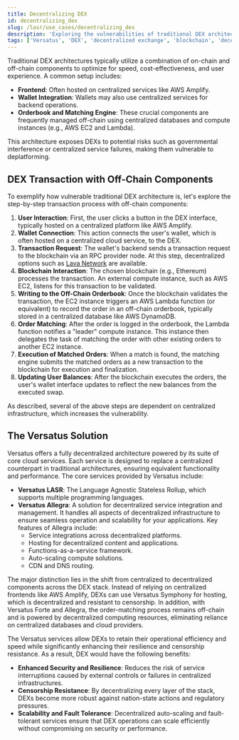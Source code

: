 ```yaml
---
title: Decentralizing DEX
id: decentralizing_dex
slug: /lasr/use_cases/decentralizing_dex
description: 'Exploring the vulnerabilities of traditional DEX architectures and how Versatus provides fully decentralized solutions to enhance security, resilience, and scalability.'
tags: ['Versatus', 'DEX', 'decentralized exchange', 'blockchain', 'decentralization', 'security', 'scalability']
---
```


Traditional DEX architectures typically utilize a combination of on-chain and off-chain components to optimize for speed, cost-effectiveness, and user experience. A common setup includes:

- **Frontend**: Often hosted on centralized services like AWS Amplify.
- **Wallet Integration**: Wallets may also use centralized services for backend operations.
- **Orderbook and Matching Engine**: These crucial components are frequently managed off-chain using centralized databases and compute instances (e.g., AWS EC2 and Lambda).

This architecture exposes DEXs to potential risks such as governmental interference or centralized service failures, making them vulnerable to deplatforming.

## DEX Transaction with Off-Chain Components

To exemplify how vulnerable traditional DEX architecture is, let's explore the step-by-step transaction process with off-chain components:

1. **User Interaction**: First, the user clicks a button in the DEX interface, typically hosted on a centralized platform like AWS Amplify.
2. **Wallet Connection**: This action connects the user's wallet, which is often hosted on a centralized cloud service, to the DEX.
3. **Transaction Request**: The wallet's backend sends a transaction request to the blockchain via an RPC provider node. At this step, decentralized options such as [Lava Network](https://www.lavanet.xyz/) are available.
4. **Blockchain Interaction**: The chosen blockchain (e.g., Ethereum) processes the transaction. An external compute instance, such as AWS EC2, listens for this transaction to be validated.
5. **Writing to the Off-Chain Orderbook**: Once the blockchain validates the transaction, the EC2 instance triggers an AWS Lambda function (or equivalent) to record the order in an off-chain orderbook, typically stored in a centralized database like AWS DynamoDB.
6. **Order Matching**: After the order is logged in the orderbook, the Lambda function notifies a "leader" compute instance. This instance then delegates the task of matching the order with other existing orders to another EC2 instance.
7. **Execution of Matched Orders**: When a match is found, the matching engine submits the matched orders as a new transaction to the blockchain for execution and finalization.
8. **Updating User Balances**: After the blockchain executes the orders, the user's wallet interface updates to reflect the new balances from the executed swap.

As described, several of the above steps are dependent on centralized infrastructure, which increases the vulnerability.

## The Versatus Solution

Versatus offers a fully decentralized architecture powered by its suite of core cloud services. Each service is designed to replace a centralized counterpart in traditional architectures, ensuring equivalent functionality and performance. The core services provided by Versatus include:

- **Versatus LASR**: The Language Agnostic Stateless Rollup, which supports multiple programming languages.
- **Versatus Allegra**: A solution for decentralized service integration and management. It handles all aspects of decentralized infrastructure to ensure seamless operation and scalability for your applications. Key features of Allegra include:
  - Service integrations across decentralized platforms.
  - Hosting for decentralized content and applications.
  - Functions-as-a-service framework.
  - Auto-scaling compute solutions.
  - CDN and DNS routing.

The major distinction lies in the shift from centralized to decentralized components across the DEX stack. Instead of relying on centralized frontends like AWS Amplify, DEXs can use Versatus Symphony for hosting, which is decentralized and resistant to censorship. In addition, with Versatus Forte and Allegra, the order-matching process remains off-chain and is powered by decentralized computing resources, eliminating reliance on centralized databases and cloud providers.

The Versatus services allow DEXs to retain their operational efficiency and speed while significantly enhancing their resilience and censorship resistance. As a result, DEX would have the following benefits:

- **Enhanced Security and Resilience**: Reduces the risk of service interruptions caused by external controls or failures in centralized infrastructures.
- **Censorship Resistance**: By decentralizing every layer of the stack, DEXs become more robust against nation-state actions and regulatory pressures.
- **Scalability and Fault Tolerance**: Decentralized auto-scaling and fault-tolerant services ensure that DEX operations can scale efficiently without compromising on security or performance.
